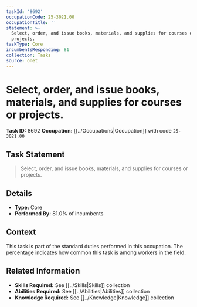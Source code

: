 ```yaml
---
taskId: '8692'
occupationCode: 25-3021.00
occupationTitle: ''
statement: >-
  Select, order, and issue books, materials, and supplies for courses or
  projects.
taskType: Core
incumbentsResponding: 81
collection: Tasks
source: onet
---
```

# Select, order, and issue books, materials, and supplies for courses or projects.

**Task ID:** 8692
**Occupation:** [[../Occupations|Occupation]] with code `25-3021.00`

## Task Statement

> Select, order, and issue books, materials, and supplies for courses or projects.

## Details

- **Type:** Core
- **Performed By:** 81.0% of incumbents

## Context

This task is part of the standard duties performed in this occupation. The percentage indicates how common this task is among workers in the field.

## Related Information

- **Skills Required:** See [[../Skills|Skills]] collection
- **Abilities Required:** See [[../Abilities|Abilities]] collection
- **Knowledge Required:** See [[../Knowledge|Knowledge]] collection
